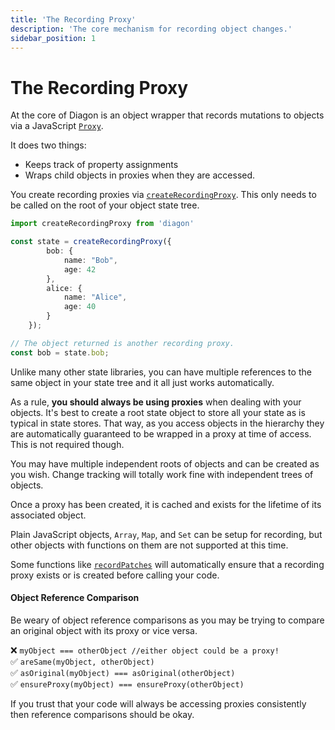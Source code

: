 ```yaml
---
title: 'The Recording Proxy'
description: 'The core mechanism for recording object changes.'
sidebar_position: 1
---
```


# The Recording Proxy

At the core of Diagon is an object wrapper that records mutations to objects via a JavaScript [`Proxy`](https://developer.mozilla.org/en-US/docs/Web/JavaScript/Reference/Global_Objects/Proxy).  

It does two things:
- Keeps track of property assignments 
- Wraps child objects in proxies when they are accessed.

You create recording proxies via  [`createRecordingProxy`](create-recording-proxy.mdx).  This only needs to be called on the root of your object state tree.

```typescript
import createRecordingProxy from 'diagon'

const state = createRecordingProxy({
        bob: {
            name: "Bob",
            age: 42
        },
        alice: {
            name: "Alice",
            age: 40
        }
    });

// The object returned is another recording proxy.
const bob = state.bob;
```

Unlike many other state libraries, you can have multiple references to the same object in your state tree and it all just works automatically. 

As a rule, **you should always be using proxies** when dealing with your objects.  It's best to create a root state object to store all your state as is typical in state stores.  That way, as you access objects in the hierarchy they are automatically guaranteed to be wrapped in a proxy at time of access.  This is not required though.  

You may have multiple independent roots of objects and can be created as you wish.  Change tracking will totally work fine with independent trees of objects.

Once a proxy has been created, it is cached and exists for the lifetime of its associated object.

Plain JavaScript objects, `Array`, `Map`, and `Set` can be setup for recording, but other objects with functions on them are not supported at this time.

Some functions like [`recordPatches`](/record-patches.mdx) will automatically ensure that a recording proxy exists or is created before calling your code. 

#### Object Reference Comparison
Be weary of object reference comparisons as you may be trying to compare an original object with its proxy or vice versa. 

❌ `myObject === otherObject //either object could be a proxy!`  
✅ `areSame(myObject, otherObject)`  
✅ `asOriginal(myObject) === asOriginal(otherObject)`  
✅ `ensureProxy(myObject) === ensureProxy(otherObject)`  

If you trust that your code will always be accessing proxies consistently then reference comparisons should be okay.
